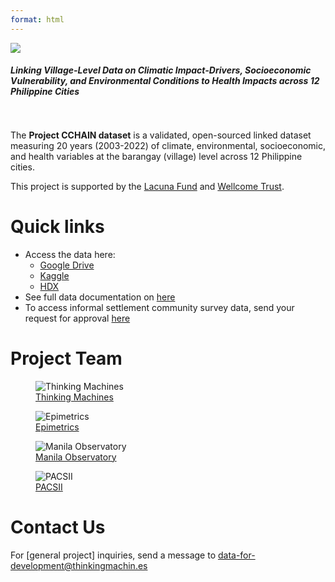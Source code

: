 ```yaml
---
format: html
---
```


![](assets/full_logo.png)

#### *Linking Village-Level Data on Climatic Impact-Drivers, Socioeconomic Vulnerability, and Environmental Conditions to Health Impacts across 12 Philippine Cities*
</br>
</br>
The **Project CCHAIN dataset** is a validated, open-sourced linked dataset measuring 20 years (2003-2022) of climate, environmental, socioeconomic, and health variables at the barangay (village) level across 12 Philippine cities. 

This project is supported by the [Lacuna Fund](https://lacunafund.org/) and [Wellcome Trust](https://wellcome.org/).

# Quick links

- Access the data here:
    - [Google Drive](foo.com)
    - [Kaggle](foo.com)
    - [HDX](foo.com)
- See full data documentation on [here](https://dbdocs.io/lacuna-fund-project-team/Project-CCHAIN) 
- To access informal settlement community survey data, send your request for approval [here](https://forms.google.com)


# Project Team

::: {layout-ncol=4}

![[Thinking Machines](https://thinkingmachin.es/)](assets/tm.png)

![[Epimetrics](https://epimetrics.com.ph/)](assets/epimetrics.png)

![[Manila Observatory](https://www.observatory.ph/)](assets/mo.png)

![[PACSII](https://pacsii.org/)](assets/pacsii.png)

:::

# Contact Us

For [general project] inquiries, send a message to [data-for-development@thinkingmachin.es](data-for-development@thinkingmachin.es) 
